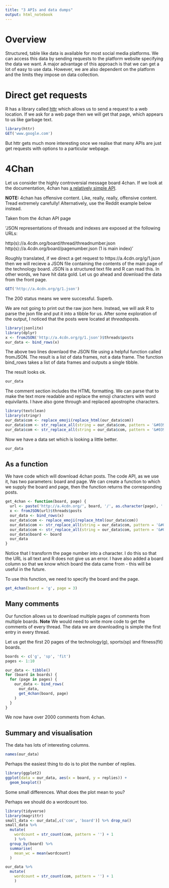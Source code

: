 ```yaml
---
title: "3 APIs and data dumps"
output: html_notebook
---
```


# Overview

Structured, table like data is available for most social media platforms. We can access this data by sending requests to the platform website specifying the data we want. A major advantage of this approach is that we can get a lot of easy to use data. However, we are also dependent on the platform and the limits they impose on data collection.

# Direct get requests

R has a library called [httr](https://github.com/r-lib/httr) which allows us to send a request to a web location. If we ask for a web page then we will get that page, which appears to us like garbage text.

```r
library(httr)
GET('www.google.com')
```

But httr gets much more interesting once we realise that many APIs are just get requests with options to a particular webpage. 

# 4Chan

Let us consider the highly controversial message board 4chan. If we look at the documentation, 4chan has [a relatively simple API](https://github.com/4chan/4chan-API).

**NOTE:** 4chan has offensive content. Like, really, really, offensive content. Tread extremely carefully! Alternatively, use the Reddit example below instead.

Taken from the 4chan API page

'JSON representations of threads and indexes are exposed at the following URLs:

http(s)://a.4cdn.org/board/thread/threadnumber.json
http(s)://a.4cdn.org/board/pagenumber.json (1 is main index)'

Roughly translated, if we direct a get request to https://a.4cdn.org/g/1.json then we will recieve a JSON file containing the contents of the main page of the technology board. JSON is a structured text file and R can read this. In other words, we have hit data gold. Let us go ahead and download the data from the front page.

```r
GET('http://a.4cdn.org/g/1.json')
```

The 200 status means we were successful. Superb.

We are not going to print out the raw json here. Instead, we will ask R to parse the json file and put it into a tibble for us. After some exploration of the output, I noticed that the posts were located at $threads$posts.

```r
library(jsonlite)
library(dplyr)
x <- fromJSON('http://a.4cdn.org/g/1.json')$threads$posts
our_data <- bind_rows(x)
```

The above two lines downlaod the JSON file using a helpful function called fromJSON. The result is a list of data frames, not a data frame. The function bind_rows takes a list of data frames and outputs a single tibble.

The result looks ok.

```r
our_data
```

The comment section includes the HTML formatting. We can parse that to make the text more readable and replace the emoji characters with word equivilants. I have also gone through and replaced apostrophe characters.

```r
library(textclean)
library(stringr)
our_data$com <- replace_emoji(replace_html(our_data$com))
our_data$com <- str_replace_all(string = our_data$com, pattern = '&#039;', replacement = '\'')
our_data$com <- str_replace_all(string = our_data$com, pattern = '&#039;', replacement = '<e2><80><99>')
```

Now we have a data set which is looking a little better.

```r
our_data
```

## As a function

We have code which will download 4chan posts. The code API, as we use it, has two parameters: board and page. We can create a function to which we supply the board and page, then the function returns the corresponding posts.

```r
get_4chan <- function(board, page) {
  url <- paste('http://a.4cdn.org/', board, '/', as.character(page), '.json', sep = '')
  x <- fromJSON(url)$threads$posts
  our_data <- bind_rows(x)
  our_data$com <- replace_emoji(replace_html(our_data$com))
  our_data$com <- str_replace_all(string = our_data$com, pattern = '&#039;', replacement = '\'')
  our_data$com <- str_replace_all(string = our_data$com, pattern = '&#039;', replacement = '<e2><80><99>')
  our_data$board <- board
  our_data
}
```

Notice that I transform the page number into a character. I do this so that the URL is all text and R does not give us an error. I have also added a board column so that we know which board the data came from - this will be useful in the future.

To use this function, we need to specify the board and the page.

```r
get_4chan(board = 'g', page = 3)
```

## Many comments

Our function allows us to download multiple pages of comments from multiple boards. **Note** We would need to write more code to get the comments of every thread. The data we are downloading is simple the first entry in every thread.

Let us get the first 20 pages of the technology(g), sports(sp) and fitness(fit) boards.

```r
boards <- c('g', 'sp', 'fit')
pages <- 1:10

our_data <- tibble()
for (board in boards) {
  for (page in pages) {
    our_data <- bind_rows(
      our_data,
      get_4chan(board, page)
    )
  }
}
```

We now have over 2000 comments from 4chan.

## Summary and visualisation

The data has lots of interesting columns.

```r
names(our_data)
```

Perhaps the easiest thing to do is to plot the number of replies.

```r
library(ggplot2)
ggplot(data = our_data, aes(x = board, y = replies)) +
  geom_boxplot()
```

Some small differences. What does the plot mean to you?

Perhaps we should do a wordcount too.

```r
library(tidyverse)
library(magrittr)
small_data <- our_data[,c('com', 'board')] %>% drop_na()
small_data %>%
  mutate(
    wordcount = str_count(com, pattern = '') + 1
    ) %>%
  group_by(board) %>%
  summarise(
    mean_wc = mean(wordcount)
  )


```

```r
our_data %>%
  mutate(
    wordcount = str_count(com, pattern = '') + 1
    )
```